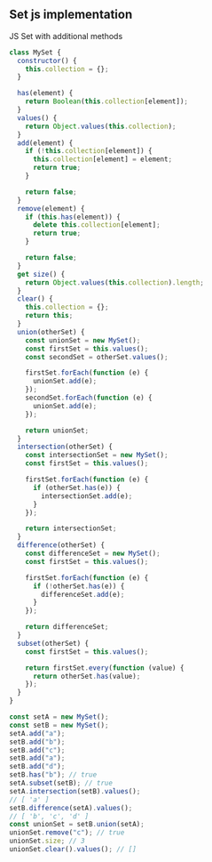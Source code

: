 
## Set js implementation

JS Set with additional methods

```js title="Set"
class MySet {
  constructor() {
    this.collection = {};
  }

  has(element) {
    return Boolean(this.collection[element]);
  }
  values() {
    return Object.values(this.collection);
  }
  add(element) {
    if (!this.collection[element]) {
      this.collection[element] = element;
      return true;
    }

    return false;
  }
  remove(element) {
    if (this.has(element)) {
      delete this.collection[element];
      return true;
    }

    return false;
  }
  get size() {
    return Object.values(this.collection).length;
  }
  clear() {
    this.collection = {};
    return this;
  }
  union(otherSet) {
    const unionSet = new MySet();
    const firstSet = this.values();
    const secondSet = otherSet.values();

    firstSet.forEach(function (e) {
      unionSet.add(e);
    });
    secondSet.forEach(function (e) {
      unionSet.add(e);
    });

    return unionSet;
  }
  intersection(otherSet) {
    const intersectionSet = new MySet();
    const firstSet = this.values();

    firstSet.forEach(function (e) {
      if (otherSet.has(e)) {
        intersectionSet.add(e);
      }
    });

    return intersectionSet;
  }
  difference(otherSet) {
    const differenceSet = new MySet();
    const firstSet = this.values();

    firstSet.forEach(function (e) {
      if (!otherSet.has(e)) {
        differenceSet.add(e);
      }
    });

    return differenceSet;
  }
  subset(otherSet) {
    const firstSet = this.values();

    return firstSet.every(function (value) {
      return otherSet.has(value);
    });
  }
}

const setA = new MySet();
const setB = new MySet();
setA.add("a");
setB.add("b");
setB.add("c");
setB.add("a");
setB.add("d");
setB.has("b"); // true
setA.subset(setB); // true
setA.intersection(setB).values();
// [ 'a' ]
setB.difference(setA).values();
// [ 'b', 'c', 'd' ]
const unionSet = setB.union(setA);
unionSet.remove("c"); // true
unionSet.size; // 3
unionSet.clear().values(); // []
```
